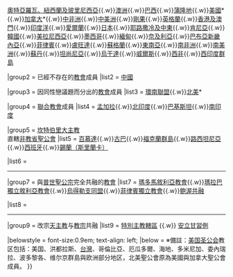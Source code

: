 {{Navbox
|name = 聖公會
|title = [[普世聖公宗|<span style="color:#DFB53B;">普世聖公宗</span>]]成員及与其完全共融的[[教會|<span style="color:#DFB53B;">教會</span>]]
|titlestyle = background:#1921a0; color:#DFB53B;
|groupstyle = background:#d3d3d3;
|bodystyle = width:{{{width|100%}}};
|image = [[File:Anglican rose.PNG|105px]]

|group1 = 獨立[[教省]]／[[教會]]成員
|list1  = [[聖公宗亞歷山大教省|北非及非洲之角]]{{.w}}[[奧特亞羅瓦、紐西蘭及玻里尼西亞聖公會|奧特亞羅瓦、紐西蘭及玻里尼西亞]]{{.w}}[[澳洲聖公會|澳洲]]{{.w}}[[巴西聖公會|巴西]]{{.w}}[[蒲隆地聖公會|蒲隆地]]{{.w}}[[美国圣公会|美國]]*{{.w}}[[加拿大聖公會|加拿大]]*{{.w}}[[聖公會中非洲教省|中非洲]]{{.w}}[[中美洲聖公會|中美洲]]{{.w}}[[聖公會剛果教省|剛果]]{{.w}}[[英格蘭教會|英格蘭]]{{.w}}[[香港聖公會|香港及澳門]]{{.w}}[[聖公會印度洋教省|印度洋]]{{.w}}[[愛爾蘭教會|愛爾蘭]]{{.w}}[[日本聖公會|日本]]{{.w}}[[聖公會耶路撒冷教區|耶路撒冷及中東]]{{.w}}[[肯尼亞聖公會|肯尼亞]]{{.w}}[[大韓聖公會|韓國]]{{.w}}[[聖公會美拉尼西亞教省|美拉尼西亞]]{{.w}}[[墨西哥聖公會|墨西哥]]{{.w}}[[聖公會緬甸教省|緬甸]]{{.w}}[[奈及利亞聖公會|奈及利亞]]{{.w}}[[巴布亞新畿內亞聖公會|巴布亞新畿內亞]]{{.w}}[[菲律賓聖公會|菲律賓]]{{.w}}[[盧旺達聖公會|盧旺達]]{{.w}}[[蘇格蘭聖公會|蘇格蘭]]{{.w}}[[聖公會東南亞教省|東南亞]]{{.w}}[[聖公會南非洲教省|南非洲]]{{.w}}[[美洲南錐聖公會|南美洲]]{{.w}}[[蘇丹聖公會|蘇丹]]{{.w}}[[坦尚尼亞聖公會|坦尚尼亞]]{{.w}}[[烏干達聖公宗教省|烏干達]]{{.w}}[[威爾斯教會|威爾斯]]{{.w}}[[聖公會西非教省|西非]]{{.w}}[[西印度群島聖公宗教省|西印度群島]]

|group2 = 已經不存在的[[教會]]成員
|list2  = [[中華聖公會|中國]]

|group3 = 因同性戀議題而分出的[[教會]]成員
|list3  = [[聖公會環南聯盟|環南聯盟]]{{.w}}[[北美聖公會|北美]]*

|group4 = [[聯合教會]]成員
|list4  = [[孟加拉聯合教會|孟加拉]]{{.w}}[[北印度聯合教會|北印度]]{{.w}}[[巴基斯坦聯合教會|巴基斯坦]]{{.w}}[[南印度聯合教會|南印度]]

|group5 = [[坎特伯里大主教]]<br />直轄[[非教省聖公會]]
|list5  = [[百慕達聖公會|百慕達]]{{.w}}[[古巴聖公會|古巴]]{{.w}}[[福克蘭群島牧區|福克蘭群島]]{{.w}}[[路西坦尼亞教會|路西坦尼亞]]{{.w}}[[西班牙歸正聖公會|西班牙]]{{.w}}[[錫蘭斯里蘭卡聖公會|錫蘭（斯里蘭卡）]]

|list6 = <hr />

|group7 = {{nowrap begin}}與[[普世聖公宗]]完全共融的[[教會]]{{nowrap end}}
|list7  = [[瑪多馬敘利亞教會]]{{.w}}[[瑪拉巴獨立敘利亞教會]]{{.w}}[[烏得勒支同盟（舊天主教會）|烏得勒支同盟]]{{.w}}[[菲律賓獨立教會]]{{.w}}[[鲍渥共融]]

|list8 = <hr />

|group9 = 改宗[[天主教]]与[[教宗]]共融
|list9 = [[特別主教轄區]] {{.w}} [[安立甘習例]]

|belowstyle = font-size:0.9em; text-align: left;
|below = ※備註：[[美国圣公会]]教区包括：美国、洪都拉斯、[[台灣聖公會|台灣]]、哥倫比亞、厄瓜多爾、海地、多米尼加、委內瑞拉、波多黎各、维尔京群島與欧洲部分地区，北美聖公會原為美國與加拿大聖公會成員。
}}<noinclude>

[[Category:圣公宗导航模板| ]]
</noinclude>